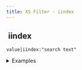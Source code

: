 ```yaml
---
title: XS Filter - iindex
---
```


## <img src="../assets/docuBadge (11).png" alt="" data-size="line"> iindex <a href="#xs-iindex" id="xs-iindex"></a>

`value|iindex:"search text"`

<details>

<summary>Examples</summary>

```
"hello world"|iindex:"world"    // Returns 6
"hello world"|iindex:"WORLD"    // Returns 6
```

</details>
